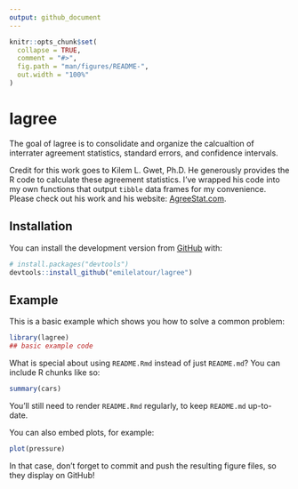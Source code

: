 ```yaml
---
output: github_document
---
```


<!-- README.md is generated from README.Rmd. Please edit that file -->

```r
knitr::opts_chunk$set(
  collapse = TRUE,
  comment = "#>",
  fig.path = "man/figures/README-",
  out.width = "100%"
)
```
# lagree

<!-- badges: start -->
<!-- badges: end -->

The goal of lagree is to consolidate and organize the calcualtion of interrater agreement statistics, standard errors, and confidence intervals.

Credit for this work goes to Kilem L. Gwet, Ph.D. He generously provides the R code to calculate these agreement statistics. I've wrapped his code into my own functions that output `tibble` data frames for my convenience. Please check out his work and his website: [AgreeStat.com](http://agreestat.com/index.html).

## Installation

You can install the development version from [GitHub](https://github.com/) with:

``` r
# install.packages("devtools")
devtools::install_github("emilelatour/lagree")
```
## Example

This is a basic example which shows you how to solve a common problem:

```r
library(lagree)
## basic example code
```

What is special about using `README.Rmd` instead of just `README.md`? You can include R chunks like so:

```r
summary(cars)
```

You'll still need to render `README.Rmd` regularly, to keep `README.md` up-to-date.

You can also embed plots, for example:

```r
plot(pressure)
```

In that case, don't forget to commit and push the resulting figure files, so they display on GitHub!
